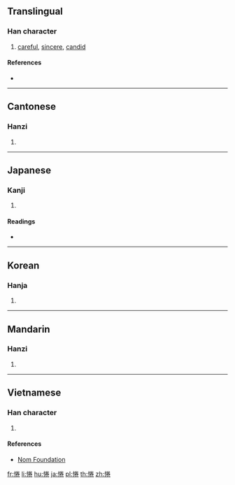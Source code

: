 ==Translingual==

===Han character===
{{Han char|rn=61|rad=心|as=08|sn=11|four=99012|canj=PFQU|ids=⿰忄卷}}

# [[careful]], [[sincere]], [[candid]]

====References====
* {{Han ref|kx=0390.400|dkj=10795|dj=0725.080|hdz=42318.130|uh=60D3|ud=24787|bh=D557|bd=54615}}

----

==Cantonese==

===Hanzi===
{{yue-hanzi|jyut=[[kyun4]]|y=kyun4}}

# {{defn|lang=yue|sort=心08}}

----

==Japanese==

===Kanji===
{{ja-kanji|grade=|rs=心08}}

# {{defn|lang=ja|sort=心08}}

====Readings====
* {{ja-readings|on=[[けん]] (ken)|kun=[[うむ]] (umu)}}

----

==Korean==

===Hanja===
{{ko-hanja|hangeul=[[권]]|eumhun=|rv=gwon|mr=kwŏn|y=kwen}}

# {{defn|lang=ko|sort=心08}}

----

==Mandarin==

===Hanzi===
{{cmn-hanzi|pin=[[quán]] ([[quan2]])|wg=ch'üan<sup>2</sup>}}

# {{defn|lang=cmn|sort=心08}}

----

==Vietnamese==

===Han character===
{{vi-readings|rs=心08|hanviet=quyền}}

# {{defn|lang=vi|sort=心08}}

====References====
* [http://nomfoundation.org/common/nom_details.php?codepoint=60d3 Nom Foundation]

[[fr:惓]]
[[li:惓]]
[[hu:惓]]
[[ja:惓]]
[[pl:惓]]
[[th:惓]]
[[zh:惓]]